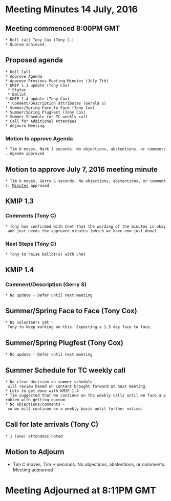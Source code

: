 = Meeting Minutes 14 July, 2016 =
== Meeting commenced 8:00PM GMT ==
 * Roll call Tony Cox (Tony C.)
 * Quorum achieved.

== Proposed agenda ==
 * Roll Call
 * Approve Agenda
 * Approve Previous Meeting Minutes (July 7th)
 * KMIP 1.3 update (Tony Cox)
  * Status
  * Ballot
 * KMIP 1.4 update (Tony Cox)
  * Comment/Description attributes (Gerald S)
 * Summer/Spring Face to Face (Tony Cox)
 * Summer/Spring PlugFest (Tony Cox)
 * Summer Schedule for TC weekly call
 * Call for Additional Attendees
 * Adjourn Meeting
 
=== Motion to approve Agenda ===
 * Tim H moves, Mark J seconds. No objections, abstentions, or comments. Agenda approved

== Motion to approve July 7, 2016 meeting minute ==
 * Tim H moves, Gerry S seconds. No objections, abstentions, or comments. [[MeetingMinutes/July072016|Minutes]] approved
 
== KMIP 1.3 ==
 
=== Comments (Tony C) ===
 * Tony has confirmed with Chet that the wording of the minutes is okay and just needs the approved minutes (which we have now just done)

=== Next Steps (Tony C) ===
 * Tony to raise ballot(s) with Chet 

== KMIP 1.4 ==
 
=== Comment/Description (Gerry S) ===
 * No update - Defer until next meeting

== Summer/Spring Face to Face (Tony Cox) ==
 * No volunteers yet - Tony to keep working on this. Expecting a 1.5 day face to face.

== Summer/Spring Plugfest (Tony Cox) ==
 * No update - Defer until next meeting
 
==  Summer Schedule for TC weekly call ==
 * No clear decision on summer schedule - will review based on content brought forward at next meeting.
 * Lots to get done with KMIP 1.4
 * Tim suggested that we continue on the weekly calls until we face a problem with getting quorum
 * No objections/comments - so we will continue on a weekly basis until further notice.

== Call for late arrivals (Tony C) ==
 * 1 (one) attendees noted
 
== Motion to Adjourn ==
* Tim C moves, Tim H seconds. No objections, abstentions, or comments. Meeting adjourned
 
= Meeting Adjourned at 8:11PM GMT =
